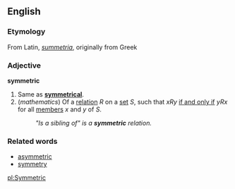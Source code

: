 ==English==

===Etymology===
From Latin, ''[[summetria]]'', originally from Greek

===Adjective===
'''symmetric'''

#Same as '''[[symmetrical]]'''.
#(''mathematics'') Of a [[relation]] ''R'' on a [[set]] ''S'', such that ''xRy'' [[if and only if]] ''yRx'' for all [[member]]s ''x'' and ''y'' of ''S''.
#:''"Is a sibling of" is a '''symmetric''' relation.''

===Related words===
*[[asymmetric]]
*[[symmetry]]

[[pl:Symmetric]]